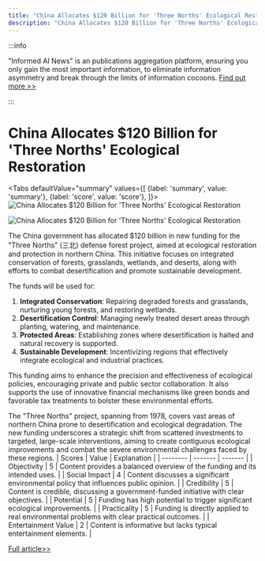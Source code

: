 ```yaml
---
title: "China Allocates $120 Billion for 'Three Norths' Ecological Restoration"
description: "China Allocates $120 Billion for 'Three Norths' Ecological Restoration"
---
```



:::info

"Informed AI News" is an publications aggregation platform, ensuring you only gain the most important information, to eliminate information asymmetry and break through the limits of information cocoons.  [Find out more >>](/)

:::

# China Allocates $120 Billion for 'Three Norths' Ecological Restoration


<Tabs
	defaultValue="summary"
	values={[
	{label: 'summary', value: 'summary'},
	{label: 'score', value: 'score'},
]}>
<TabItem value="summary">
<img
  src="https://image.informedainews.com/2024/06/Soc-gbr-1717494763-0.jpg"
  alt="China Allocates $120 Billion for 'Three Norths' Ecological Restoration"
/>

<img
  src="https://image.informedainews.com/2024/06/Soc-T3E-1717494763-1.jpg"
  alt="China Allocates $120 Billion for 'Three Norths' Ecological Restoration"
/>



The China government has allocated $120 billion in new funding for the "Three Norths" (三北) defense forest project, aimed at ecological restoration and protection in northern China. This initiative focuses on integrated conservation of forests, grasslands, wetlands, and deserts, along with efforts to combat desertification and promote sustainable development.

The funds will be used for:
1. **Integrated Conservation**: Repairing degraded forests and grasslands, nurturing young forests, and restoring wetlands.
2. **Desertification Control**: Managing newly treated desert areas through planting, watering, and maintenance.
3. **Protected Areas**: Establishing zones where desertification is halted and natural recovery is supported.
4. **Sustainable Development**: Incentivizing regions that effectively integrate ecological and industrial practices.

This funding aims to enhance the precision and effectiveness of ecological policies, encouraging private and public sector collaboration. It also supports the use of innovative financial mechanisms like green bonds and favorable tax treatments to bolster these environmental efforts.

The "Three Norths" project, spanning from 1978, covers vast areas of northern China prone to desertification and ecological degradation. The new funding underscores a strategic shift from scattered investments to targeted, large-scale interventions, aiming to create contiguous ecological improvements and combat the severe environmental challenges faced by these regions.
</TabItem>
<TabItem value="score">
	| Scores     | Value   | Explanation |
	| -------- | ------- | ------- |
	| Objectivity  | 5    | Content provides a balanced overview of the funding and its intended uses.    |
	| Social Impact | 4     | Content discusses a significant environmental policy that influences public opinion.    |
	| Credibility    | 5    | Content is credible, discussing a government-funded initiative with clear objectives.    |
	| Potential    | 5    | Funding has high potential to trigger significant ecological improvements.    |
	| Practicality    | 5    | Funding is directly applied to real environmental problems with clear practical outcomes.    |
	| Entertainment Value    | 2    | Content is informative but lacks typical entertainment elements.    |
</TabItem>
</Tabs>

[Full article>>](https://www.yicai.com/news/102136500.html)
